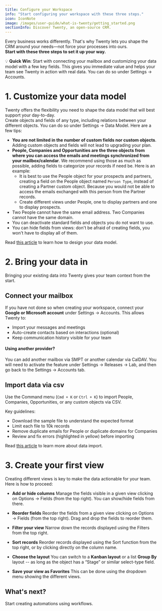 ```yaml
---
title: Configure your Workspace
info: "Start configuring your workspace with these three steps."
icon: IconNote
image: /images/user-guide/what-is-twenty/getting_started.png
sectionInfo: Discover Twenty, an open-source CRM.
---
```


Every business works differently. That's why Twenty lets you shape the CRM around your needs—not force your processes into ours.  
**Start with these three steps to set it up your way.**

💡 **Quick Win**: Start with connecting your mailbox and customizing your data model with a few key fields. This gives you immediate value and helps your team see Twenty in action with real data. You can do so under Settings → Accounts.

# 1. Customize your data model
Twenty offers the flexibility you need to shape the data model that will best support your day-to-day.   
Create objects and fields of any type, including relations between your different objects. You can do so under Settings → Data Model.
Here are a few tips:
- **You are not limited in the number of custom fields nor custom objects**. Adding custom objects and fields will not lead to upgrading your plan.
- **People, Companies and Opportunities are the three objects from where you can access the emails and meetings synchronized from your mailbox/calendar**. We recommend using those as much as possible, adding fields to categorize your records if need be. Here is an example:
  - It is best to use the People object for your prospects and partners, creating a field on the People object named ```Person Type```, instead of creating a Partner custom object. Because you would not be able to access the emails exchanged with this person from the Partner records.
  - Create different views under People, one to display partners and one to display prospects. 
- Two People cannot have the same email address. Two Companies cannot have the same domain. 
- You can deactivate standard fields and objects you do not want to use.
- You can hide fields from views: don't be afraid of creating fields, you won't have to display all of them.

Read [this article](https://twenty.com/user-guide/section/data-model/customize-your-data-model) to learn how to design your data model.  

# 2. Bring your data in
Bringing your existing data into Twenty gives your team context from the start. 

## Connect your mailbox
If you have not done so when creating your workspace, connect your **Google or Microsoft account** under Settings → Accounts. This allows Twenty to:
- Import your messages and meetings
- Auto-create contacts based on interactions (optional)
- Keep communication history visible for your team

#### Using another provider?
You can add another mailbox via SMPT or another calendar via CalDAV. You will need to activate the feature under Settings → Releases → Lab, and then go back to the Settings → Accounts tab.

## Import data via csv
Use the Command menu (```Cmd + K``` or ```Ctrl + K```) to import People, Companies, Opportunities, or any custom objects via CSV.

Key guidelines:
- Download the sample file to understand the expected format
- Limit each file to 10k records
- Remove duplicate emails for People or duplicate domains for Companies
- Review and fix errors (highlighted in yellow) before importing

Read [this article](https://twenty.com/user-guide/section/integrations/import-export-data) to learn more about data import.

# 3. Create your first view
Creating different views is key to make the data actionable for your team.
Here is how to proceed:
-  **Add or hide columns**
    Manage the fields visible in a given view clicking on Options  → Fields (from the top right). You can show/hide fields from there.

- **Reorder fields**
    Reorder the fields from a given view clicking on Options  → Fields (from the top right). Drag and drop the fields to reorder them. 

- **Filter your view**
    Narrow down the records displayed using the Filters from the top right.

- **Sort records**
    Reorder records displayed using the Sort function from the top right, or by clicking directly on the column name.  

-  **Choose the layout** 
    You can switch to a **Kanban layout** or a list **Group By** layout -- as long as the object has a “Stage” or similar select-type field.  
    
- **Save your view as Favorites** 
    This can be done using the dropdown menu showing the different views.


## What's next?
Start creating automations using <ArticleLink href="https://twenty.com/user-guide/section/workflows/getting-started-workflows">workflows</ArticleLink>.
<ArticleEditContent></ArticleEditContent>
